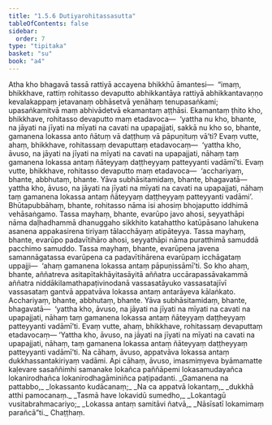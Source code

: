 ```yaml
---
title: "1.5.6 Dutiyarohitassasutta"
tableOfContents: false
sidebar:
  order: 7
type: "tipitaka"
basket: "su"
book: "a4"
---
```



<DynamicBreadcrumb />

<Division number="46" book="a4" bookNo="15" page="358">

<Paragraph number="321" book="a4">
Atha kho bhagavā tassā rattiyā accayena bhikkhū āmantesi—  “imaṃ, bhikkhave, rattiṃ rohitasso devaputto abhikkantāya rattiyā abhikkantavaṇṇo kevalakappaṃ jetavanaṃ obhāsetvā yenāhaṃ tenupasaṅkami; upasaṅkamitvā maṃ abhivādetvā ekamantaṃ aṭṭhāsi. Ekamantaṃ ṭhito kho, bhikkhave, rohitasso devaputto maṃ etadavoca—  ‘yattha nu kho, bhante, na jāyati na jīyati na mīyati na cavati na upapajjati, sakkā nu kho so, bhante, gamanena lokassa anto ñātuṃ vā daṭṭhuṃ vā pāpuṇituṃ vā’ti? Evaṃ vutte, ahaṃ, bhikkhave, rohitassaṃ devaputtaṃ etadavocaṃ—  ‘yattha kho, āvuso, na jāyati na jīyati na mīyati na cavati na upapajjati, nāhaṃ taṃ gamanena lokassa antaṃ ñāteyyaṃ daṭṭheyyaṃ patteyyanti vadāmī’ti. Evaṃ vutte, bhikkhave, rohitasso devaputto maṃ etadavoca—  ‘acchariyaṃ, bhante, abbhutaṃ, bhante. Yāva subhāsitamidaṃ, bhante, bhagavatā—  yattha kho, āvuso, na jāyati na jīyati na mīyati na cavati na upapajjati, nāhaṃ taṃ gamanena lokassa antaṃ ñāteyyaṃ daṭṭheyyaṃ patteyyanti vadāmi’.
</Paragraph>

<Paragraph number="322" book="a4">
Bhūtapubbāhaṃ, bhante, rohitasso nāma isi ahosiṃ bhojaputto iddhimā vehāsaṅgamo. Tassa mayhaṃ, bhante, evarūpo javo ahosi, seyyathāpi nāma daḷhadhammā dhanuggaho sikkhito katahattho katūpāsano lahukena asanena appakasirena tiriyaṃ tālacchāyaṃ atipāteyya. Tassa mayhaṃ, bhante, evarūpo padavītihāro ahosi, seyyathāpi nāma puratthimā samuddā pacchimo samuddo. Tassa mayhaṃ, bhante, evarūpena javena samannāgatassa evarūpena ca padavītihārena evarūpaṃ icchāgataṃ uppajji—  ‘ahaṃ gamanena lokassa antaṃ pāpuṇissāmī’ti. So kho ahaṃ, bhante, aññatreva asitapītakhāyitasāyitā aññatra uccārapassāvakammā aññatra niddākilamathapaṭivinodanā vassasatāyuko vassasatajīvī vassasataṃ gantvā appatvāva lokassa antaṃ antarāyeva kālaṅkato.
</Paragraph>

<Paragraph number="323" book="a4">
Acchariyaṃ, bhante, abbhutaṃ, bhante. Yāva subhāsitamidaṃ, bhante, bhagavatā—  ‘yattha kho, āvuso, na jāyati na jīyati na mīyati na cavati na upapajjati, nāhaṃ taṃ gamanena lokassa antaṃ ñāteyyaṃ daṭṭheyyaṃ patteyyanti vadāmī’ti. Evaṃ vutte, ahaṃ, bhikkhave, rohitassaṃ devaputtaṃ etadavocaṃ—
</Paragraph>

<Paragraph number="324" book="a4">
‘Yattha kho, āvuso, na jāyati na jīyati na mīyati na cavati na upapajjati, nāhaṃ, taṃ gamanena lokassa antaṃ ñāteyyaṃ daṭṭheyyaṃ patteyyanti vadāmī’ti. Na cāhaṃ, āvuso, appatvāva lokassa antaṃ dukkhassantakiriyaṃ vadāmi. Api cāhaṃ, āvuso, imasmiṃyeva byāmamatte kaḷevare sasaññimhi samanake lokañca paññāpemi lokasamudayañca lokanirodhañca lokanirodhagāminiñca paṭipadanti.
</Paragraph>

<Paragraph number="325" type="verses" book="a4">
_Gamanena na pattabbo,_  
_lokassanto kudācanaṃ;_  
_Na ca appatvā lokantaṃ,_  
_dukkhā atthi pamocanaṃ._  

</Paragraph>

<Paragraph number="326" type="verses" book="a4">
_Tasmā have lokavidū sumedho,_  
_Lokantagū vusitabrahmacariyo;_  
_Lokassa antaṃ samitāvi ñatvā,_  
_Nāsīsatī lokamimaṃ parañcā”ti._  


</Paragraph>
</Division>

<Paragraph number="327" type="center" book="a4">
Chaṭṭhaṃ.
</Paragraph>